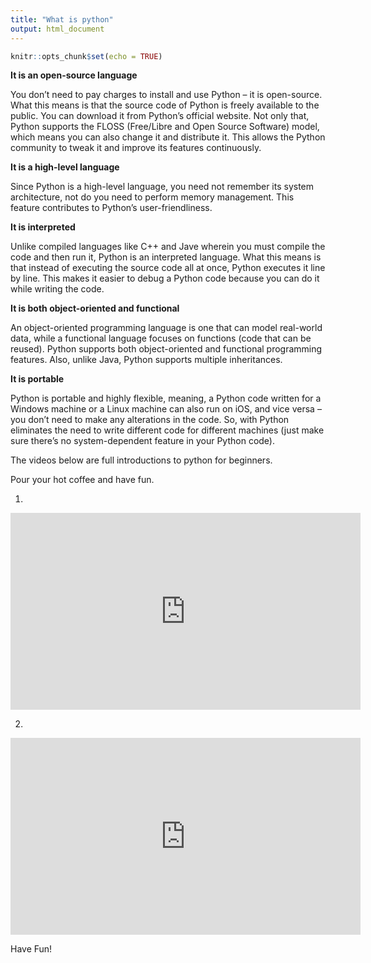 ```yaml
---
title: "What is python"
output: html_document
---
```


```r
knitr::opts_chunk$set(echo = TRUE)
```
**It is an open-source language**

You don’t need to pay charges to install and use Python – it is open-source. What this means is that the source code of Python is freely available to the public. You can download it from Python’s official website. Not only that, Python supports the FLOSS (Free/Libre and Open Source Software) model, which means you can also change it and distribute it. This allows the Python community to tweak it and improve its features continuously.

**It is a high-level language**

Since Python is a high-level language, you need not remember its system architecture, not do you need to perform memory management. This feature contributes to Python’s user-friendliness. 

**It is interpreted**

Unlike compiled languages like C++ and Jave wherein you must compile the code and then run it, Python is an interpreted language. What this means is that instead of executing the source code all at once, Python executes it line by line. This makes it easier to debug a Python code because you can do it while writing the code.

**It is both object-oriented and functional**

An object-oriented programming language is one that can model real-world data, while a functional language focuses on functions (code that can be reused). Python supports both object-oriented and functional programming features. Also, unlike Java, Python supports multiple inheritances.

**It is portable**

Python is portable and highly flexible, meaning, a Python code written for a Windows machine or a Linux machine can also run on iOS, and vice versa – you don’t need to make any alterations in the code. So, with Python eliminates the need to write different code for different machines (just make sure there’s no system-dependent feature in your Python code).

The videos below are full introductions to python for beginners.

Pour your hot coffee and have fun.

1. 

<iframe width="560" height="315" src="https://www.youtube.com/embed/rfscVS0vtbw" frameborder="0" allowfullscreen></iframe>

2.

<iframe width="560" height="315" src="https://www.youtube.com/embed/_uQrJ0TkZlc" frameborder="0" allowfullscreen></iframe>
Have Fun!

